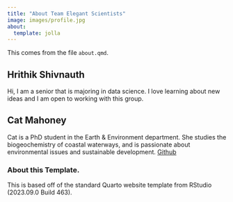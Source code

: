 ```yaml
---
title: "About Team Elegant Scientists"
image: images/profile.jpg
about:
  template: jolla
---
```



This comes from the file `about.qmd`.

## Hrithik Shivnauth 
Hi, I am a senior that is majoring in data science. I love learning about new ideas and I am open to working with this group.

## Cat Mahoney
Cat is a PhD student in the Earth & Environment department. She studies the biogeochemistry of coastal waterways, and is passionate about environmental issues and sustainable development. [Github](https://github.com/catmah20)

<!-- Please leave in the information below -->

### About this Template.

This is based off of the standard Quarto website template from RStudio (2023.09.0 Build 463).
